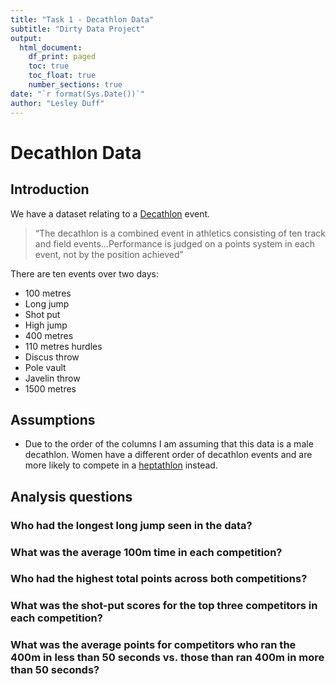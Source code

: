 ```yaml
---
title: "Task 1 - Decathlon Data"
subtitle: "Dirty Data Project"
output:
  html_document:
    df_print: paged
    toc: true
    toc_float: true
    number_sections: true
date: "`r format(Sys.Date())`"
author: "Lesley Duff"
---
```

# Decathlon Data

## Introduction
We have a dataset relating to a [Decathlon](https://en.wikipedia.org/wiki/Decathlon) event.

> "The decathlon is a combined event in athletics consisting of ten track and field events...Performance is judged on a points system in each event, not by the position achieved"

There are ten events over two days:

* 100 metres
* Long jump
* Shot put
* High jump
* 400 metres
* 110 metres hurdles
* Discus throw
* Pole vault
* Javelin throw
* 1500 metres

## Assumptions

* Due to the order of the columns I am assuming that this data is 
a male decathlon. Women have a different order of decathlon events and are
more likely to compete in a [heptathlon](https://en.wikipedia.org/wiki/Heptathlon) instead.

## Analysis questions
### Who had the longest long jump seen in the data?
### What was the average 100m time in each competition?
### Who had the highest total points across both competitions?
### What was the shot-put scores for the top three competitors in each competition?
### What was the average points for competitors who ran the 400m in less than 50 seconds vs. those than ran 400m in more than 50 seconds?
